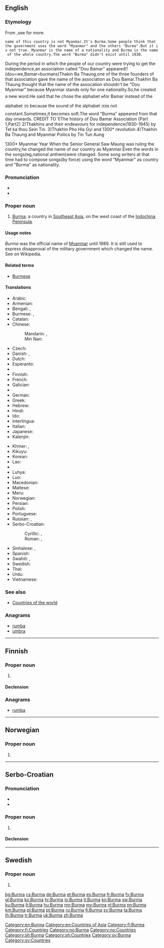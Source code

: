 {{also|burma|Búrma}}
==English==
{{wikipedia}}

===Etymology===
From {{etyl|my|en}} {{term|ဗမာ|tr=băma|lang=my}},see {{term|Myanmar|lang=en}} for more.
 name of this country is not Myanmar.It's Burma.Some people think that the government uses the word "Myanmar" and the others "Burma".But it is not true. Myanmar is the name of a nationality and Burma is the name of the whole country.The word "Burma" didn't exist until 1930.
During the period in which the people of our country were trying to get the independence,an association called "Dou Bamar" appeared!!(dou=we,Bamar=burmans)Thakin Ba Thaung,one of the three founders of that association gave the name of the association as Dou Bamar.Thakhin Ba Thaung thought that the name of the assocation shouldn't be "Dou Myanmar" because Myanmar stands only for one nationality.So,he created a new word.He said that he chose the alphabet ဗfor Bamar instead of the alphabet ဘ because the sound of the alphabet ဘis not constant.Sometimes,it becomes soft.The word "Burma" appeared from that day onwards.
CREDIT TO
1)The history of Dou Bamar Association {Part 1,Part2}
2)Thakhins and their endeavours for independence(1930-1945) by Tet ka thou Sein Tin.
3)Thakhin Pho Hla Gyi and 1300* revolution 
4)Thakhin Ba Thaung and Myanmar Poliics by Tin Tun Aung

1300* Myanmar Year
When the Senior General Saw Maung was ruling the country,he changed the name of our country as Myanmar.Even the words in the songs(eg,national anthem)were changed.
Some song writers at that time had to compose songs(by force) using the word "Myanmar" as country and "Burma" as nationality.

===Pronunciation===
* {{audio|En-us-Burma.ogg|Audio (US)}}
* {{rhymes|ɜː(r)mə}}

===Proper noun===
{{en-proper noun}}

# [[Burma]]; a country in [[Southeast Asia]], on the west coast of the [[w:Indochina Peninsula|Indochina Peninsula]].

====Usage notes====
''Burma'' was the official name of [[Myanmar]] until 1989.  It is still used to express disapproval of the military government which changed the name. See {{w|Names of Burma}} on Wikipedia.

====Related terms====
* [[Burmese]]

====Translations====
{{trans-see|Myanmar}}

{{trans-top|Southeast Asian country (former name)}}
* Arabic: {{t|ar|بورما|f|tr=būrma}}
* Armenian: {{t|hy|Բիրմա|tr=Birma}}
* Bengali: {{t|bn|বার্মা|tr=barma|sc=Beng}}, {{t|bn|ব্রহ্মদেশ|tr=brôhmôdesh|sc=Beng}}
* Burmese: {{t+|my|ဗမာ|tr=băma|sc=Mymr}}, {{t+|my|မြန်မာ|tr=myanma|sc=Mymr}}
* Catalan: {{t+|ca|Birmània|f}}
* Chinese:
*: Mandarin: {{t|cmn|緬甸|sc=Hani}}, {{t+|cmn|缅甸|tr=Miǎndiàn|sc=Hani}}
*: Min Nan: {{t|nan|緬甸|tr=Bián-tián|sc=Hans}}
* Czech: {{t+|cs|Barma|f}}
* Danish: {{t|da|Burma}}, {{t|da|Myanmar}}
* Dutch: {{t+|nl|Birma}}
* Esperanto: {{t|eo|Birmo}}
* {{trreq|et}}
* Finnish: {{t+|fi|Burma}}
* French: {{t+|fr|Birmanie}}
* Galician: {{t+|gl|Birmania}}
* {{trreq|ka}}
* German: {{t+|de|Birma}}
* Greek: {{t|el|Βιρμανία|f|tr=Virmanía|sc=Grek}}
* Hebrew: {{t|he|בורמה|f|tr=burma}}
* Hindi: {{t|hi|बरमा|tr=barmā|sc=Deva}}
* Ido: {{t+|io|Burma}}
* Interlingua: {{t|ia|Birmania}}
* Italian: {{t+|it|Birmania}}
* Japanese: {{t|ja|ビルマ|tr=Biruma}}
* Kalenjin: {{t|kln|Bama}}
{{trans-mid}}
* Khmer: {{t|km|ប្រទេសភូមា|tr=prɑteih pʰuumie|sc=Khmr}}, {{t+|km|ភូមា|sc=Khmr|tr=pʰuumie}}
* Kikuyu: {{t|ki|Bama}}
* Korean: {{t+|ko|미얀마|tr=Miyanma|sc=Hang}}
* Lao: {{t|lo|ພະມ້າ|tr=pha'-maa|sc=Laoo}}
* {{trreq|lv}}
* Luhya: {{t|luy|Bama}}
* Luo: {{t|luo|Bama}}
* Macedonian: {{t+|mk|Бурма|f|tr=Búrma}}
* Maltese: {{t|mt|Burma}}
* Meru: {{t|mer|Bama}}
* Norwegian: {{t|no|Burma}}
* Persian: {{t+|fa|برمه|tr=Berme|sc=fa-Arab}}
* Polish: {{t+|pl|Birma|f}}
* Portuguese: {{t+|pt|Birmânia|f}}
* Russian: {{t+|ru|Бирма|f|tr=Bírma}}, {{t+|ru|Мьянма|f|tr=M'jánma}}
* Serbo-Croatian:
*: Cyrillic: {{t|sh|Мијанмар|m|sc=Cyrl}}, {{t|sh|Бурма|f|sc=Cyrl}}
*: Roman: {{t|sh|Mijanmar|m}}, {{t|sh|Burma|f}}
* Sinhalese: {{t|si|බුරුමය|tr=burumaya|sc=Sinh}}, {{t|si|මියන්‍මාරය|tr=miyanmāraya|sc=Sinh}}
* Spanish: {{t+|es|Birmania|f}}
* Swahili: {{t+|sw|Bama}}, {{t|sw|Myama}}
* Swedish: {{t+|sv|Burma}}
* Thai: {{t+|th|พม่า|tr=pámâa}}
* Urdu: {{t|ur|برما|m|tr=barmā|sc=ur-Arab}}
* Vietnamese: {{t|vi|Myanma}}
{{trans-bottom}}

===See also===
* [[Appendix:Countries of the world|Countries of the world]]

===Anagrams===
* [[rumba#English|rumba]]
* [[umbra#English|umbra]]

[[Category:en:Burma]]
[[Category:en:Countries of Asia]]

----

==Finnish==
{{wikipedia|lang=fi}}

===Proper noun===
{{fi-proper noun}}

# {{l/en|Burma}}

====Declension====
{{fi-decl-koira|Burm|nopl=1}}

===Anagrams===
* [[rumba#Finnish|rumba]]

[[Category:fi:Burma]]
[[Category:fi:Countries]]

----

==Norwegian==

===Proper noun===
{{no-proper noun}}

# {{l/en|Burma}}

[[Category:no:Burma]]
[[Category:no:Countries]]

----

==Serbo-Croatian==

===Pronunciation===
* {{IPA|/bûːrma/|lang=sh}}
* {{hyphenation|Bur|ma}}

===Proper noun===
{{sh-proper noun|g=f|head=Bȗrma|r|Бурма|Бу̑рма}}

# {{l/en|Burma}}

====Declension====
{{sh-decl-noun-unc
|Burma
|Burme
|Burmi
|Burmu
|Burmo
|Burmi
|Burmom
}}

[[Category:sh:Burma]]
[[Category:sh:Countries]]

----

==Swedish==
{{wikipedia|lang=sv}}

===Proper noun===
{{head|sv|proper noun|g=n}}

# {{l/en|Burma}}


[[Category:sv:Burma]]
[[Category:sv:Countries]]

[[bg:Burma]]
[[cs:Burma]]
[[de:Burma]]
[[et:Burma]]
[[es:Burma]]
[[fr:Burma]]
[[fy:Burma]]
[[gl:Burma]]
[[ko:Burma]]
[[hr:Burma]]
[[io:Burma]]
[[it:Burma]]
[[kn:Burma]]
[[sw:Burma]]
[[ku:Burma]]
[[lt:Burma]]
[[hu:Burma]]
[[mn:Burma]]
[[my:Burma]]
[[nl:Burma]]
[[nn:Burma]]
[[km:Burma]]
[[pl:Burma]]
[[pt:Burma]]
[[ru:Burma]]
[[fi:Burma]]
[[sv:Burma]]
[[ta:Burma]]
[[th:Burma]]
[[tr:Burma]]
[[uk:Burma]]
[[zh:Burma]]